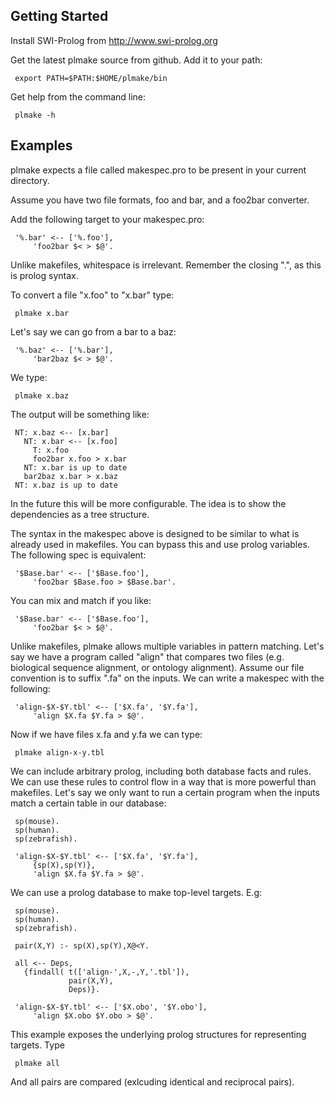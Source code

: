 
== Getting Started ==

Install SWI-Prolog from http://www.swi-prolog.org

Get the latest plmake source from github. Add it to your path:

  export PATH=$PATH:$HOME/plmake/bin

Get help from the command line:

  plmake -h

== Examples ==

plmake expects a file called makespec.pro to be present in your
current directory.

Assume you have two file formats, foo and bar, and a foo2bar converter.

Add the following target to your makespec.pro:

  '%.bar' <-- ['%.foo'],
      'foo2bar $< > $@'.

Unlike makefiles, whitespace is irrelevant. Remember the closing ".",
as this is prolog syntax.

To convert a file "x.foo" to "x.bar" type:

  plmake x.bar

Let's say we can go from a bar to a baz:

  '%.baz' <-- ['%.bar'],
      'bar2baz $< > $@'.

We type:

  plmake x.baz

The output will be something like:

  NT: x.baz <-- [x.bar]
    NT: x.bar <-- [x.foo]
      T: x.foo
      foo2bar x.foo > x.bar
    NT: x.bar is up to date
    bar2baz x.bar > x.baz
  NT: x.baz is up to date

In the future this will be more configurable. The idea is to show the
dependencies as a tree structure.

The syntax in the makespec above is designed to be similar to what is
already used in makefiles. You can bypass this and use prolog
variables. The following spec is equivalent:

  '$Base.bar' <-- ['$Base.foo'],
      'foo2bar $Base.foo > $Base.bar'.

You can mix and match if you like:

  '$Base.bar' <-- ['$Base.foo'],
      'foo2bar $< > $@'.

Unlike makefiles, plmake allows multiple variables in pattern
matching. Let's say we have a program called "align" that compares two
files (e.g. biological sequence alignment, or ontology
alignment). Assume our file convention is to suffix ".fa" on the
inputs.  We can write a makespec with the following:

  'align-$X-$Y.tbl' <-- ['$X.fa', '$Y.fa'],
      'align $X.fa $Y.fa > $@'.

Now if we have files x.fa and y.fa we can type:

  plmake align-x-y.tbl

We can include arbitrary prolog, including both database facts and
rules. We can use these rules to control flow in a way that is more
powerful than makefiles. Let's say we only want to run a certain
program when the inputs match a certain table in our database:

  sp(mouse).
  sp(human).
  sp(zebrafish).

  'align-$X-$Y.tbl' <-- ['$X.fa', '$Y.fa'],
      {sp(X),sp(Y)},
      'align $X.fa $Y.fa > $@'.

We can use a prolog database to make top-level targets. E.g:

  sp(mouse).
  sp(human).
  sp(zebrafish).

  pair(X,Y) :- sp(X),sp(Y),X@<Y.

  all <-- Deps, 
    {findall( t(['align-',X,-,Y,'.tbl']),
              pair(X,Y),
              Deps)}.

  'align-$X-$Y.tbl' <-- ['$X.obo', '$Y.obo'],
      'align $X.obo $Y.obo > $@'.

This example exposes the underlying prolog structures for representing
targets. Type

  plmake all

And all pairs are compared (exlcuding identical and reciprocal pairs).



